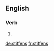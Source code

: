 ==English==

===Verb===
{{head|en}}

# {{en-third-person singular of|stiffen}}

[[de:stiffens]]
[[fr:stiffens]]